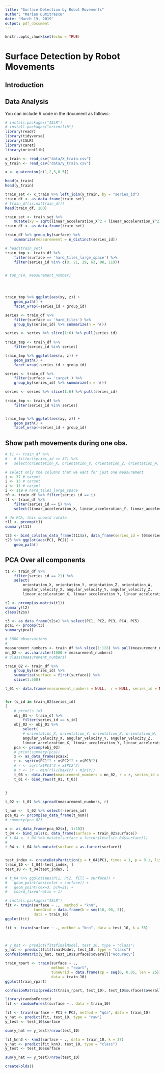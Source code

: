 ```yaml
---
title: "Surface Detection by Robot Movements"
author: "Marian Dumitrascu"
date: "March 19, 2019"
output: pdf_document
---
```


```r
knitr::opts_chunk$set(echo = TRUE)
```
# Surface Detection by Robot Movements


## Introduction



## Data Analysis

You can include R code in the document as follows:

```r
# install.packages("ISLR")
# install.packages("orientlib")
library(readr)
library(tidyverse)
library(ISLR)
library(caret)
library(orientlib)

x_train <- read_csv("data/X_train.csv")
y_train <- read_csv("data/y_train.csv")
```


```r
x <- quaternion(c(1,2,3,0.5))

```


```r

head(x_train)
head(y_train)

train_set <- x_train %>% left_join(y_train, by = "series_id")
train_df <- as.data.frame(train_set)
# train_df[is.na(train_df)]
head(train_df, 200)

```
```r
train_set <- train_set %>% 
	mutate(xy = sqrt(linear_acceleration_X^2 + linear_acceleration_Y^2), z = linear_acceleration_Z)
train_df <- as.data.frame(train_set)

train_df %>% group_by(surface) %>% 
	summarize(measuremeent = n_distinct(series_id))

```


```r
# head(train_set)
train_tmp <- train_df %>% 
	filter(surface == 'hard_tiles_large_space') %>% 
	filter(series_id %in% c(8, 21, 29, 63, 98, 119))
	

# top_n(4, measurement_number)




train_tmp %>% ggplot(aes(xy, z)) +
	geom_path() +
	facet_wrap(~series_id + group_id) 

```

```r
series <- train_df %>% 
	filter(surface == 'hard_tiles') %>% 
	group_by(series_id) %>% summarize(n = n()) 

series <- series %>% slice(1:6) %>% pull(series_id)
	
train_tmp <- train_df %>% 
	filter(series_id %in% series)

train_tmp %>% ggplot(aes(x, z)) +
	geom_path() +
	facet_wrap(~series_id + group_id) 
```

```r
series <- train_df %>% 
	filter(surface == 'carpet') %>% 
	group_by(series_id) %>% summarize(n = n()) 

series <- series %>% slice(1:6) %>% pull(series_id)
	
train_tmp <- train_df %>% 
	filter(series_id %in% series)


train_tmp %>% ggplot(aes(xy, z)) +
	geom_path() +
	facet_wrap(~series_id + group_id) 
```
## Show path movements during one obs.

```r

# t1 <- train_df %>% 
# 	# filter(series_id == 37) %>% 
# 	select(orientation_X, orientation_Y, orientation_Z, orientation_W, angular_velocity_X,angular_velocity_Y, angular_velocity_Z, linear_acceleration_X, linear_acceleration_Y, linear_acceleration_Z)

# select only the columns that we want for just one measurement
i <- 37 # carpet
i <- 13 # carpet
i <- 15 # carpet
i <- 119 # hard_tiles_large_space
t0 <- train_df %>% filter(series_id == i)
t1 <- train_df %>% 
	filter(series_id == i) %>% 
	select(linear_acceleration_X, linear_acceleration_Y, linear_acceleration_Z)

# do PCA, this should rotate
t11 <- prcomp(t1)
summary(t11)

t23 <- bind_cols(as_data_frame(t11$x), data_frame(series_id = t0$series_id))
t23 %>% ggplot(aes(PC1, PC2)) +
	geom_path()
```
## PCA Over all components

```r
t1 <- train_df %>% 
	filter(series_id == 21) %>% 
	select(
		orientation_X, orientation_Y, orientation_Z, orientation_W, 
		angular_velocity_X, angular_velocity_Y, angular_velocity_Z,
		linear_acceleration_X, linear_acceleration_Y, linear_acceleration_Z)

t2 <- prcomp(as.matrix(t1))
summary(t2)
class(t2$x)

t3 <- as_data_frame(t2$x) %>% select(PC1, PC2, PC3, PC4, PC5)
pca1 <- prcomp(t3)
summary(pca1)

```


```r
# 3800 observations
# 
measurement_numbers <- train_df %>% slice(1:128) %>% pull(measurement_number)
mn_02 <- as.character(1000 + measurement_numbers)
# class(measurement_numbers)

train_02 <- train_df %>%
	group_by(series_id) %>% 
	summarize(surface = first(surface)) %>% 
	slice(1:500)

t_01 <- data.frame(measurement_numbers = NULL,  r = NULL, series_id = NULL)


for (s_id in train_02$series_id)
{
	# print(s_id)
	obj_01 <- train_df %>%  
		filter(series_id == s_id)
	obj_02 <- obj_01 %>% 
		select(
		# orientation_X, orientation_Y, orientation_Z, orientation_W, 
		angular_velocity_X, angular_velocity_Y, angular_velocity_Z,
		linear_acceleration_X, linear_acceleration_Y, linear_acceleration_Z)
	pca <- prcomp(obj_02)
	# print(summary(pca))
	x <- as_data_frame(pca$x)
	r <- sqrt(x$PC1^2 + x$PC2^2 + x$PC3^2)
	# r <- sqrt(x$PC1^2 + x$PC2^2)
	# r <- (r - min(r))/(max(r) - min(r))
	t_03 <- data.frame(measurement_numbers = mn_02, r = r, series_id = s_id)
	t_01 <- bind_rows(t_01, t_03)
	
		
}

t_02 <- t_01 %>% spread(measurement_numbers, r)

t_num <-  t_02 %>% select(-series_id)
pca_02 <- prcomp(as_data_frame(t_num))
# summary(pca_02)

x <- as_data_frame(pca_02$x[, 1:10])
t_04 <- bind_cols(x, data_frame(surface = train_02$surface))
# t_04 <- t_04 %>% mutate(surface = factor(levels(t_04$surface)))
# 
t_04 <- t_04 %>% mutate(surface = as.factor(surface))


test_index <- createDataPartition(y = t_04$PC1, times = 1, p = 0.1, list = FALSE)
train_10 <- t_04[-test_index, ]
test_10 <- t_04[test_index, ]

# t_04 %>% ggplot(aes(PC1, PC2, fill = surface)) +
# 	geom_point(aes(color = surface)) +
# 	geom_point(cex=3, pch=21) +
#   coord_fixed(ratio = 1)
```

```r

# install.packages("ISLR")
fit <- train(surface ~ .,  method = "knn", 
             tuneGrid = data.frame(k = seq(10, 90, 2)), 
             data = train_10)
ggplot(fit) 

fit <- train(surface ~ ., method = "knn", data = test_10, k = 36)



# y_hat <- predict(fit$finalModel, test_10, type = "class")
y_hat <- predict(fit$finalModel, test_10, type = "class")
confusionMatrix(y_hat, test_10$surface)$overall["Accuracy"]
```

```r
train_rpart <- train(surface ~ ., 
                     method = "rpart",
                     tuneGrid = data.frame(cp = seq(0, 0.05, len = 25)),
                     data = train_10)
ggplot(train_rpart)

confusionMatrix(predict(train_rpart, test_10), test_10$surface)$overall["Accuracy"]
```


```r
library(randomForest)
fit <- randomForest(surface ~., data = train_10) 

```




```r
fit <- train(surface ~ PC1 + PC2, method = "qda", data = train_10)
y_hat <- predict(fit, test_10, type = "raw")
y_test <- test_10$surface

sum(y_hat == y_test)/nrow(test_10)
```




```r

fit_knn3 <- knn3(surface ~ ., data = train_10, k = 37)
y_hat <- predict(fit_knn3, test_10, type = "class")
y_test <- test_10$surface

sum(y_hat == y_test)/nrow(test_10)

createFolds()


```

